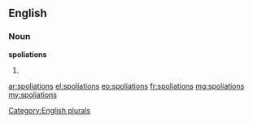 ==English==

===Noun===
'''spoliations'''

# {{plural of|spoliation}}

[[Category:English plurals]]

[[ar:spoliations]]
[[el:spoliations]]
[[eo:spoliations]]
[[fr:spoliations]]
[[mg:spoliations]]
[[my:spoliations]]